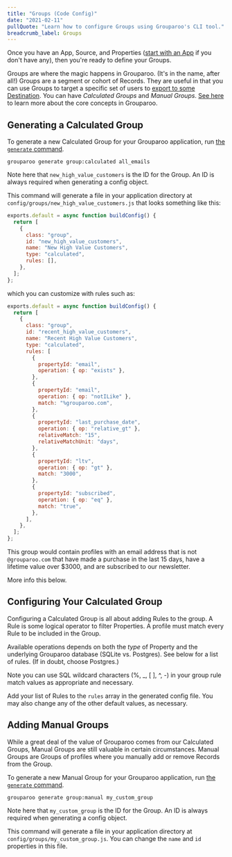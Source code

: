 ```yaml
---
title: "Groups (Code Config)"
date: "2021-02-11"
pullQuote: "Learn how to configure Groups using Grouparoo's CLI tool."
breadcrumb_label: Groups
---
```


Once you have an App, Source, and Properties ([start with an App](/docs/running/ui-enterprise/apps) if you don't have any), then you're ready to define your Groups.

Groups are where the magic happens in Grouparoo. (It's in the name, after all!) Groups are a segment or cohort of Records. They are useful in that you can use Groups to target a specific set of users to [export to some Destination](/docs/running/ui-enterprise/destinations). You can have _Calculated Groups_ and _Manual Groups_. [See here](/docs/getting-started/product-concepts) to learn more about the core concepts in Grouparoo.

## Generating a Calculated Group

To generate a new Calculated Group for your Grouparoo application, run [the `generate` command](/docs/cli/config#generate).

    grouparoo generate group:calculated all_emails

Note here that `new_high_value_customers` is the ID for the Group. An ID is always required when generating a config object.

This command will generate a file in your application directory at `config/groups/new_high_value_customers.js` that looks something like this:

```js
exports.default = async function buildConfig() {
  return [
    {
      class: "group",
      id: "new_high_value_customers",
      name: "New High Value Customers",
      type: "calculated",
      rules: [],
    },
  ];
};
```

which you can customize with rules such as:

```js
exports.default = async function buildConfig() {
  return [
    {
      class: "group",
      id: "recent_high_value_customers",
      name: "Recent High Value Customers",
      type: "calculated",
      rules: [
        {
          propertyId: "email",
          operation: { op: "exists" },
        },
        {
          propertyId: "email",
          operation: { op: "notILike" },
          match: "%grouparoo.com",
        },
        {
          propertyId: "last_purchase_date",
          operation: { op: "relative_gt" },
          relativeMatch: "15",
          relativeMatchUnit: "days",
        },
        {
          propertyId: "ltv",
          operation: { op: "gt" },
          match: "3000",
        },
        {
          propertyId: "subscribed",
          operation: { op: "eq" },
          match: "true",
        },
      ],
    },
  ];
};
```

This group would contain profiles with an email address that is not `@grouparoo.com` that have made a purchase in the last 15 days, have a lifetime value over $3000, and are subscribed to our newsletter.

More info this below.

## Configuring Your Calculated Group

Configuring a Calculated Group is all about adding Rules to the group. A Rule is some logical operator to filter Properties. A profile must match every Rule to be included in the Group.

Available operations depends on both the _type_ of Property and the underlying Grouparoo database (SQLite vs. Postgres). See below for a list of rules. (If in doubt, choose Postgres.)

Note you can use SQL wildcard characters (%, \_, [ ], ^, -) in your group rule match values as appropriate and necessary.

<RuleOpsTable />

Add your list of Rules to the `rules` array in the generated config file. You may also change any of the other default values, as necessary.

## Adding Manual Groups

While a great deal of the value of Grouparoo comes from our Calculated Groups, Manual Groups are still valuable in certain circumstances. Manual Groups are Groups of profiles where you manually add or remove Records from the Group.

To generate a new Manual Group for your Grouparoo application, run [the `generate` command](/docs/cli/config#generate).

    grouparoo generate group:manual my_custom_group

Note here that `my_custom_group` is the ID for the Group. An ID is always required when generating a config object.

This command will generate a file in your application directory at `config/groups/my_custom_group.js`. You can change the `name` and `id` properties in this file.

<ValidateAndApplyConfig />
